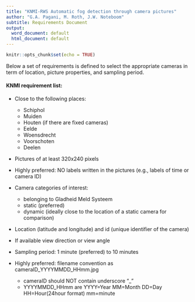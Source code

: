 ```yaml
---
title: "KNMI-RWS Automatic fog detection through camera pictures"
author: "G.A. Pagani, M. Roth, J.W. Noteboom"
subtitle: Requirements Document
output:
  word_document: default
  html_document: default
---
```


```r
knitr::opts_chunk$set(echo = TRUE)
```

Below a set of requirements is defined to select the appropriate cameras in term of location, picture properties, and sampling period.

#### KNMI requirement list:

* Close to the following places:
    + Schiphol
    + Muiden
    + Houten (if there are fixed cameras)
    + Eelde
    + Woensdrecht 
    + Voorschoten
    + Deelen

* Pictures of at least 320x240 pixels
* Highly preferred: NO labels written in the pictures (e.g., labels of time or camera ID)
* Camera categories of interest:
    + belonging to Gladheid Meld Systeem
    + static (preferred)
    + dynamic (ideally close to the location of a static camera for comparison) 
    
* Location (latitude and longitude) and id (unique identifier of the camera)

* If available view direction or view angle

* Sampling period: 1 minute (preferred) to 10 minutes

* Highly preferred: filename convention as cameraID_YYYYMMDD_HHmm.jpg  
    + cameraID should NOT contain underscore "_"  
    + YYYYMMDD_HHmm are YYYY=Year MM=Month DD=Day HH=Hour(24hour format) mm=minute


